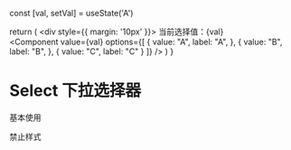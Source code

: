   const [val, setVal] = useState('A')

  return (
    <div style={{ margin: '10px' }}>
      当前选择值：{val}
      <br/>
      <Component value={val} options={[
        {
          value: "A",
          label: "A",
        },
        {
          value: "B",
          label: "B",
        },
        {
          value: "C",
          label: "C"
        }
      ]} /> 
    </div>
  )
}

# Select 下拉选择器

基本使用

<SelectBox1 />

禁止样式

<Component disabled > </Component>
